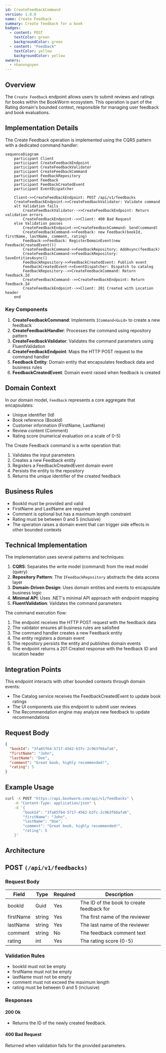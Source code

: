 ```yaml
---
id: CreateFeedbackCommand
version: 1.0.0
name: Create Feedback
summary: Create feedback for a book
badges:
  - content: POST
    textColor: green
    backgroundColor: green
  - content: "Feedback"
    textColor: yellow
    backgroundColor: yellow
owners:
  - nhanxnguyen
---
```


## Overview

The `Create Feedback` endpoint allows users to submit reviews and ratings for books within the BookWorm ecosystem. This operation is part of the Rating domain's bounded context, responsible for managing user feedback and book evaluations.

## Implementation Details

The Create Feedback operation is implemented using the CQRS pattern with a dedicated command handler:

```mermaid
sequenceDiagram
    participant Client
    participant CreateFeedbackEndpoint
    participant CreateFeedbackValidator
    participant CreateFeedbackCommand
    participant FeedbackRepository
    participant Feedback
    participant FeedbackCreatedEvent
    participant EventDispatcher

    Client->>CreateFeedbackEndpoint: POST /api/v1/feedbacks
    CreateFeedbackEndpoint->>CreateFeedbackValidator: Validate command
    alt Validation fails
        CreateFeedbackValidator-->>CreateFeedbackEndpoint: Return validation errors
        CreateFeedbackEndpoint-->>Client: 400 Bad Request
    else Validation passes
        CreateFeedbackEndpoint->>CreateFeedbackCommand: Send(command)
        CreateFeedbackCommand->>Feedback: new Feedback(bookId, firstName, lastName, comment, rating)
        Feedback->>Feedback: RegisterDomainEvent(new FeedbackCreatedEvent())
        CreateFeedbackCommand->>FeedbackRepository: AddAsync(feedback)
        CreateFeedbackCommand->>FeedbackRepository: SaveEntitiesAsync()
        FeedbackRepository->>FeedbackCreatedEvent: Publish event
        FeedbackCreatedEvent->>EventDispatcher: Dispatch to catalog
        FeedbackRepository-->>CreateFeedbackCommand: Return feedback.Id
        CreateFeedbackCommand-->>CreateFeedbackEndpoint: Return feedback.Id
        CreateFeedbackEndpoint-->>Client: 201 Created with Location header
    end
```

### Key Components

1. **CreateFeedbackCommand**: Implements `ICommand<Guid>` to create a new feedback
2. **CreateFeedbackHandler**: Processes the command using repository pattern
3. **CreateFeedbackValidator**: Validates the command parameters using FluentValidation
4. **CreateFeedbackEndpoint**: Maps the HTTP POST request to the command handler
5. **Feedback Entity**: Domain entity that encapsulates feedback data and business rules
6. **FeedbackCreatedEvent**: Domain event raised when feedback is created

## Domain Context

In our domain model, `Feedback` represents a core aggregate that encapsulates:

- Unique identifier (Id)
- Book reference (BookId)
- Customer information (FirstName, LastName)
- Review content (Comment)
- Rating score (numerical evaluation on a scale of 0-5)

The Create Feedback command is a write operation that:

1. Validates the input parameters
2. Creates a new Feedback entity
3. Registers a FeedbackCreatedEvent domain event
4. Persists the entity to the repository
5. Returns the unique identifier of the created feedback

## Business Rules

- BookId must be provided and valid
- FirstName and LastName are required
- Comment is optional but has a maximum length constraint
- Rating must be between 0 and 5 (inclusive)
- The operation raises a domain event that can trigger side effects in other bounded contexts

## Technical Implementation

The implementation uses several patterns and techniques:

1. **CQRS**: Separates the write model (command) from the read model (query)
2. **Repository Pattern**: The `IFeedbackRepository` abstracts the data access layer
3. **Domain-Driven Design**: Uses domain entities and events to encapsulate business logic
4. **Minimal API**: Uses .NET's minimal API approach with endpoint mapping
5. **FluentValidation**: Validates the command parameters

The command execution flow:

1. The endpoint receives the HTTP POST request with the feedback data
2. The validator ensures all business rules are satisfied
3. The command handler creates a new Feedback entity
4. The entity registers a domain event
5. The repository persists the entity and publishes domain events
6. The endpoint returns a 201 Created response with the feedback ID and location header

## Integration Points

This endpoint interacts with other bounded contexts through domain events:

- The Catalog service receives the FeedbackCreatedEvent to update book ratings
- The UI components use this endpoint to submit user reviews
- The Recommendation engine may analyze new feedback to update recommendations

## Request Body

```json title="Payload Example"
{
  "bookId": "3fa85f64-5717-4562-b3fc-2c963f66afa6",
  "firstName": "John",
  "lastName": "Doe",
  "comment": "Great book, highly recommended!",
  "rating": 5
}
```

## Example Usage

```bash
curl -X POST "https://api.bookworm.com/api/v1/feedbacks" \
    -H "Content-Type: application/json" \
    -d '{
        "bookId": "3fa85f64-5717-4562-b3fc-2c963f66afa6",
        "firstName": "John",
        "lastName": "Doe",
        "comment": "Great book, highly recommended!",
        "rating": 5
    }'
```

## Architecture

<NodeGraph />

## POST `(/api/v1/feedbacks)`

### Request Body

| Field     | Type   | Required | Description                               |
| --------- | ------ | -------- | ----------------------------------------- |
| bookId    | Guid   | Yes      | The ID of the book to create feedback for |
| firstName | string | Yes      | The first name of the reviewer            |
| lastName  | string | Yes      | The last name of the reviewer             |
| comment   | string | No       | The feedback comment text                 |
| rating    | int    | Yes      | The rating score (0-5)                    |

<SchemaViewer file="request-body.json" maxHeight="500" id="request-body" />

### Validation Rules

- bookId must not be empty
- firstName must not be empty
- lastName must not be empty
- comment must not exceed the maximum length
- rating must be between 0 and 5 (inclusive)

### Responses

#### <span className="text-green-500">200 Ok</span>

- Returns the ID of the newly created feedback.

#### <span className="text-orange-500">400 Bad Request</span>

Returned when validation fails for the provided parameters.
